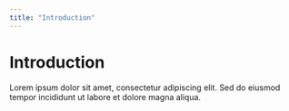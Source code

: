 ```yaml
---
title: "Introduction"
---
```


# Introduction

Lorem ipsum dolor sit amet, consectetur adipiscing elit. Sed do eiusmod tempor incididunt ut labore et dolore magna aliqua.
